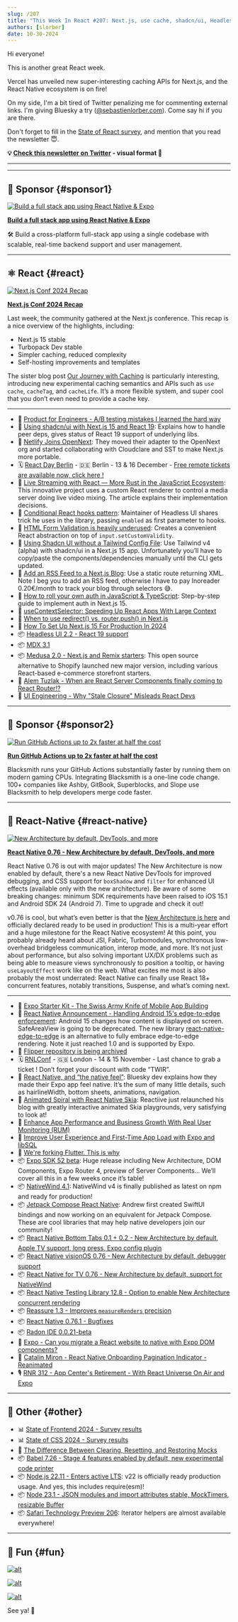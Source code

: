 ```yaml
---
slug: /207
title: "This Week In React #207: Next.js, use cache, shadcn/ui, Headless UI, RN 0.76, New Architecture, NativeWind, Expo 52, Edge-to-Edge, RNTL, Reassure, Bottom Tabs, Flutter, Node.js..."
authors: [slorber]
date: 10-30-2024
---
```


Hi everyone!

This is another great React week.

Vercel has unveiled new super-interesting caching APIs for Next.js, and the React Native ecosystem is on fire!

On my side, I'm a bit tired of Twitter penalizing me for commenting external links. I'm giving Bluesky a try ([@sebastienlorber.com](https://bsky.app/profile/sebastienlorber.com)). Come say hi if you are there.

Don't forget to fill in the [State of React survey](https://survey.devographics.com/en-US/survey/state-of-react/2024?source=this_week_in_react), and mention that you read the newsletter 😇.

<!-- truncate -->

**💡 [Check this newsletter on Twitter](https://slo.im/thread) - visual format 🎨**

---


<Support />

---

## 💸 Sponsor {#sponsor1}

[![Build a full stack app using React Native & Expo](/emails/issues/207/clerk.jpg)](https://go.clerk.com/5INu2lf)

**[Build a full stack app using React Native & Expo](https://go.clerk.com/5INu2lf)**

🛠️ Build a cross-platform full-stack app using a single codebase with scalable, real-time backend support and user management.

---

## ⚛️ React {#react}

[![Next.js Conf 2024 Recap](/emails/issues/207/nextjsconf.jpg)](https://vercel.com/blog/recap-next-js-conf-2024)

[**Next.js Conf 2024 Recap**](https://vercel.com/blog/recap-next-js-conf-2024)

Last week, the community gathered at the Next.js conference. This recap is a nice overview of the highlights, including:

- Next.js 15 stable
- Turbopack Dev stable
- Simpler caching, reduced complexity
- Self-hosting improvements and templates

The sister blog post [Our Journey with Caching](https://nextjs.org/blog/our-journey-with-caching) is particularly interesting, introducing new experimental caching semantics and APIs such as `use cache`, `cacheTag`, and `cacheLife`. It’s a more flexible system, and super cool that you don’t even need to provide a cache key.

---

- 💸 [Product for Engineers - A/B testing mistakes I learned the hard way](https://dub.sh/twir-oct30)
- 📖 [Using shadcn/ui with Next.js 15 and React 19](https://ui.shadcn.com/docs/react-19): Explains how to handle peer deps, gives status of React 19 support of underlying libs.
- 📣 [Netlify Joins OpenNext](https://www.netlify.com/blog/netlify-joins-opennext/): They moved their adapter to the OpenNext org and started collaborating with Cloudclare and SST to make Next.js more portable.
- 🗓️ [React Day Berlin](https://reactday.berlin/?utm_source=Newsletter&utm_medium=thisweekinreact) - 🇩🇪 Berlin - 13 & 16 December - [Free remote tickets are available now, click here !](https://gitnation.com/badges/react-day-berlin-2024/sara_vieira?from=This+Week+In+React)
- 📜 [Live Streaming with React — More Rust in the JavaScript Ecosystem](https://blog.swmansion.com/live-streaming-with-react-more-rust-in-the-javascript-ecosystem-f83a0371e16c): This innovative project uses a custom React renderer to control a media server doing live video mixing. The article explains their implementation decisions.
- 📜 [Conditional React hooks pattern](https://robinmalfait.com/blog/conditional-react-hooks-pattern): Maintainer of Headless UI shares trick he uses in the library, passing `enabled` as first parameter to hooks.
- 📜 [HTML Form Validation is heavily underused](https://expressionstatement.com/html-form-validation-is-heavily-underused): Creates a convenient React abstraction on top of `input.setCustomValidity`.
- 📜 [Using Shadcn UI without a Tailwind Config File](https://www.luisball.com/blog/shadcn-ui-with-tailwind-v4): Use Tailwind v4 (alpha) with shadcn/ui in a Next.js 15 app. Unfortunately you’ll have to copy/paste the components/dependencies manually until the CLI gets updated.
- 📜 [Add an RSS Feed to a Next.js Blog](https://didoesdigital.com/blog/nextjs-blog-09-rss/): Use a static route returning XML. Note I beg you to add an RSS feed, otherwise I have to pay Inoreader 0.20€/month to track your blog through selectors 😅.
- 📜 [How to roll your own auth in JavaScript & TypeScript](https://www.robinwieruch.de/how-to-roll-your-own-auth/): Step-by-step guide to implement auth in Next.js 15\.
- 📜 [useContextSelector: Speeding Up React Apps With Large Context](https://marmelab.com/blog/2024/10/16/usecontextselector-a-faster-usecontext-for-react.html)
- 📜 [When to use redirect() vs. router.push() in Next.js](https://darios.blog/posts/redirect-vs-router-push-in-nextjs)
- 📜 [How To Set Up Next.js 15 For Production In 2024](https://janhesters.com/blog/how-to-set-up-nextjs-15-for-production-in-2024)
- 📦 [Headless UI 2.2 \- React 19 support](https://github.com/tailwindlabs/headlessui/releases/tag/%40headlessui%2Freact%40v2.2.0)
- 📦 [MDX 3.1](https://github.com/mdx-js/mdx/releases/tag/3.1.0)
- 📦 [Medusa 2.0 \- Next.js and Remix starters](https://medusajs.com/starters/): This open source alternative to Shopify launched new major version, including various React-based e-commerce storefront starters.
- 🎥 [Alem Tuzlak \- When are React Server Components finally coming to React Router\!?](https://www.youtube.com/watch?v=JF9eS2bOAsM)
- 🎥 [UI Engineering \- Why "Stale Closure" Misleads React Devs](https://www.youtube.com/watch?v=7yw_D3h4xSo)

<SubscribeFormEmbed placement="middle" />

---

## 💸 Sponsor {#sponsor2}

[![Run GitHub Actions up to 2x faster at half the cost](/emails/issues/207/github.jpg)](https://blacksmith.sh/?utm_source=thisweekinreact&utm_medium=classified&utm_campaign=oct-30&utm_term=react)

**[Run GitHub Actions up to 2x faster at half the cost](https://blacksmith.sh/?utm_source=thisweekinreact&utm_medium=classified&utm_campaign=oct-30&utm_term=react)**

Blacksmith runs your GitHub Actions substantially faster by running them on modern gaming CPUs. Integrating Blacksmith is a one-line code change. 100+ companies like Ashby, GitBook, Superblocks, and Slope use Blacksmith to help developers merge code faster.

---

## 📱 React-Native {#react-native}

[![New Architecture by default, DevTools, and more](/emails/issues/207/newarch.jpg)](https://reactnative.dev/blog/2024/10/23/release-0.76-new-architecture)

[**React Native 0.76 \- New Architecture by default, DevTools, and more**](https://reactnative.dev/blog/2024/10/23/release-0.76-new-architecture)

React Native 0.76 is out with major updates\! The New Architecture is now enabled by default, there's a new React Native DevTools for improved debugging, and CSS support for `boxShadow` and `filter` for enhanced UI effects (available only with the new architecture). Be aware of some breaking changes: minimum SDK requirements have been raised to iOS 15.1 and Android SDK 24 (Android 7). Time to upgrade and check it out\!

v0.76 is cool, but what’s even better is that the [New Architecture is here](https://reactnative.dev/blog/2024/10/23/the-new-architecture-is-here) and officially declared ready to be used in production\! This is a multi-year effort and a huge milestone for the React Native ecosystem\! At this point, you probably already heard about JSI, Fabric, Turbomodules, synchronous low-overhead bridgeless communication, interop mode, and more. It’s not just about performance, but also solving important UX/DX problems such as being able to measure views synchronously to position a tooltip, or having `useLayoutEffect` work like on the web. What excites me most is also probably the most underrated: React Native can finally use React 18+ concurrent features, notably transitions, Suspense, and what’s coming next.

---

- 💸 [Expo Starter Kit - The Swiss Army Knife of Mobile App Building](https://expostarter.com?utm_source=this-week-in-react&utm_medium=newsletter&utm_campaign=this-week-in-react-10-30-2024)
- 📣 [React Native Announcement \- Handling Android 15's edge-to-edge enforcement](https://github.com/react-native-community/discussions-and-proposals/discussions/827): Android 15 changes how content is displayed on screen. SafeAreaView is going to be deprecated. The new library [react-native-edge-to-edge](https://github.com/zoontek/react-native-edge-to-edge) is an alternative to fully embrace edge-to-edge rendering. Note it just reached 1.0 and is supported by Expo.
- 📣 [Flipper repository is being archived](https://fbflipper.com/blog/2024/10/24/changes-to-oss-flipper/)
- 🗓️ [RNLConf](https://www.reactnativelondon.co.uk/?utm_source=thisweekinreact) \- 🇬🇧 London - 14 & 15 November - Last chance to grab a ticket ! Don’t forget your discount with code “TWIR”.
- 📜 [React Native, and “the native feel”](https://mozzius.dev/post/3l777nhz4h32w): Bluesky dev explains how they made their Expo app feel native. It’s the sum of many little details, such as hairlineWidth, bottom sheets, animations, navigation.
- 📜 [Animated Spiral with React Native Skia](https://reactiive.io/articles/animated-spiral): Reactiive just relaunched his blog with greatly interactive animated Skia playgrounds, very satisfying to look at\!
- 📜 [Enhance App Performance and Business Growth With Real User Monitoring (RUM)](https://www.callstack.com/blog/enhance-app-performance-and-business-with-real-user-monitoring-rum)
- 📜 [Improve User Experience and First-Time App Load with Expo and libSQL](https://www.expostarter.com/blog/expo-libsql-improve-app-performance)
- 📜 [We're forking Flutter. This is why](https://flutterfoundation.dev/blog/posts/we-are-forking-flutter-this-is-why/)
- 📦 [Expo SDK 52 beta](https://expo.dev/changelog/2024/10-24-sdk-52-beta): Huge release including New Architecture, DOM Components, Expo Router 4, preview of Server Components… We’ll cover all this in a few weeks once it’s table\!
- 📦 [NativeWind 4.1](https://www.nativewind.dev/v4-1-announcement): NativeWind v4 is finally published as latest on npm and ready for production!
- 📦 [Jetpack Compose React Native](https://github.com/andrew-levy/jetpack-compose-react-native/): Andrew first created SwiftUI bindings and now working on an equivalent for Jetpack Compose. These are cool libraries that may help native developers join our community\!
- 📦 [React Native Bottom Tabs 0.1 \+ 0.2 \- New Architecture by default, Apple TV support, long press, Expo config plugin](https://github.com/okwasniewski/react-native-bottom-tabs/releases)
- 📦 [React Native visionOS 0.76 \- New Architecture by default, debugger support](https://github.com/callstack/react-native-visionos/releases/tag/v0.76.0-visionos)
- 📦 [React Native for TV 0.76 \- New Architecture by default, support for NativeWind](https://github.com/react-native-tvos/react-native-tvos/releases/tag/v0.76.0-0)
- 📦 [React Native Testing Library 12.8 \- Option to enable New Architecture concurrent rendering](https://github.com/callstack/react-native-testing-library/releases/tag/v12.8.0)
- 📦 [Reassure 1.3 \- Improves `measureRenders` precision](https://github.com/callstack/reassure/releases/tag/reassure%401.3.0)
- 📦 [React Native 0.76.1 \- Bugfixes](https://github.com/facebook/react-native/releases/tag/v0.76.1)
- 📦 [Radon IDE 0.0.21-beta](https://github.com/software-mansion/radon-ide/releases/tag/v0.0.21-beta)
- 🎥 [Expo \- Can you migrate a React website to native with Expo DOM components?](https://www.youtube.com/watch?v=lLlu4fPMXes)
- 🎥 [Catalin Miron \- React Native Onboarding Pagination Indicator \- Reanimated](https://www.youtube.com/watch?v=m8ATJwrAif0)
- 🎙️ [RNR 312 \- App Center's Retirement \- With React Universe On Air and Expo](https://reactnativeradio.com/episodes/rnr-312-app-centers-retirement)

---

## 🔀 Other {#other}

- 📊 [State of Frontend 2024 \- Survey results](https://tsh.io/state-of-frontend/)
- 📊 [State of CSS 2024 \- Survey results](https://2024.stateofcss.com/en-US)
- 📜 [The Difference Between Clearing, Resetting, and Restoring Mocks](https://www.epicweb.dev/the-difference-between-clearing-resetting-and-restoring-mocks)
- 📦 [Babel 7.26 \- Stage 4 features enabled by default, new experimental code printer](https://babeljs.io/blog/2024/10/25/7.26.0)
- 📦 [Node.js 22.11 \- Enters active LTS](https://nodejs.org/en/blog/release/v22.11.0): v22 is officially ready production usage. And yes, this includes require(esm)\!
- 📦 [Node 23.1 \- JSON modules and import attributes stable, MockTimers, resizable Buffer](https://nodejs.org/en/blog/release/v23.1.0)
- 📦 [Safari Technology Preview 206](https://webkit.org/blog/16186/release-notes-for-safari-technology-preview-206/): Iterator helpers are almost available everywhere\!

---

## 🤭 Fun {#fun}

[![alt](/emails/issues/207/meme.jpg)](https://x.com/t3dotgg/status/1849572068297408568)

[![alt](/emails/issues/207/meme2.jpg)](https://x.com/o_kwasniewski/status/1850966131361649120)

[![alt](/emails/issues/207/meme3.jpg)](https://x.com/cortinico/status/1849278806718128379)

See ya! 👋
